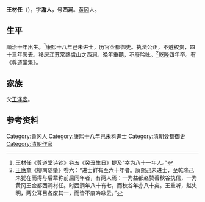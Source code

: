 '''王材任'''（{{bd|1653年||1739年}}），字'''澹人'''，号'''西涧'''。[[黄冈|黄冈]]人。

== 生平 ==
順治十年出生。<ref>王材任《尊道堂诗钞》卷五《癸丑生日》提及“幸为八十一年人。”</ref>康熙十八年己未进士，历官佥都御史。执法公正，不避权贵，四十三年罢去。移居江苏常熟虞山之西涧。晚年重聽，不廢吟咏。<ref>[[王應奎|王應奎]]《柳南随肇》卷六：“进士鲜有至六十年者。康熙己未进士，至乾隆己未犹在而得与后辈称前后同年者，有两人焉：一为益都赵赞善秋谷执信，一为黄冈王佥都西涧材任。时西涧年八十有七，而秋谷年亦八十矣。王重听，赵失明，两公耳目各废其一，而皆不废吟咏云。”</ref>乾隆四年卒。有《尊道堂集》。

== 家族 ==
父[[王泽宏|王泽宏]]。

== 参考资料 ==
{{reflist}}

{{康熙十八年己未科殿試金榜}}

{{Authority control}}

{{DEFAULTSORT:Wang王}}
[[Category:黄冈人|Category:黄冈人]]
[[Category:康熙十八年己未科進士|Category:康熙十八年己未科進士]]
[[Category:清朝僉都御史|Category:清朝僉都御史]]
[[Category:清朝作家|Category:清朝作家]]